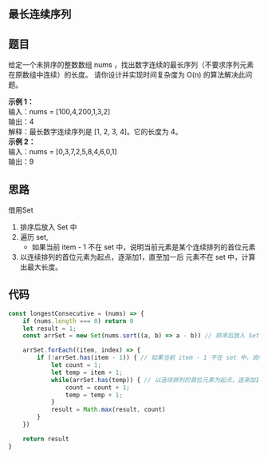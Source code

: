 ## 最长连续序列
<TitleMsg
    link='https://leetcode.cn/problems/longest-consecutive-sequence/description/'
    level='middle'
    title='No.128 最长连续序列'
/>

## 题目
给定一个未排序的整数数组 nums ，找出数字连续的最长序列（不要求序列元素在原数组中连续）的长度。
请你设计并实现时间复杂度为 O(n) 的算法解决此问题。


**示例 1：**  
输入：nums = [100,4,200,1,3,2]  
输出：4  
解释：最长数字连续序列是 [1, 2, 3, 4]。它的长度为 4。  
**示例 2：**  
输入：nums = [0,3,7,2,5,8,4,6,0,1]  
输出：9  

## 思路
借用Set

1. 排序后放入 Set 中
2. 遍历 set, 
    - 如果当前 item - 1 不在 set 中，说明当前元素是某个连续排列的首位元素
3. 以连续排列的首位元素为起点，逐渐加1，直至加一后 元素不在 set 中，计算出最大长度。

## 代码
```javascript
const longestConsecutive = (nums) => {
    if (nums.length === 0) return 0
    let result = 1;
    const arrSet = new Set(nums.sort((a, b) => a - b)) // 排序后放入 Set 中

    arrSet.forEach((item, index) => {
        if (!arrSet.has(item - 1)) { // 如果当前 item - 1 不在 set 中，说明当前元素是某个连续排列的首位元素
            let count = 1;
            let temp = item + 1;
            while(arrSet.has(temp)) { // 以连续排列的首位元素为起点，逐渐加1，直至加一后 元素不在 set 中，计算出最大长度。
                count = count + 1;
                temp = temp + 1;
            }
            result = Math.max(result, count)
        }
    })

    return result
}
```


